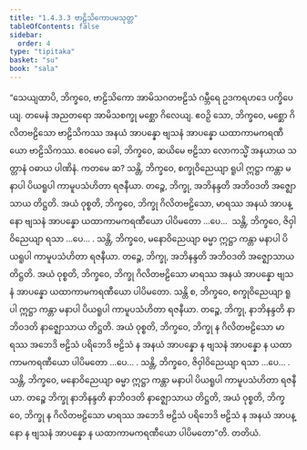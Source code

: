 ```yaml
---
title: "1.4.3.3 ဗာဠိသိကောပမသုတ္တ"
tableOfContents: false
sidebar:
  order: 4
type: "tipitaka"
basket: "su"
book: "sala"
---
```



<DynamicBreadcrumb />

<Division number="230" book="sala">

<Paragraph number="933" book="sala">
“သေယျထာပိ, ဘိက္ခဝေ, ဗာဠိသိကော အာမိသဂတဗဠိသံ ဂမ္ဘီရေ ဥဒကရဟဒေ ပက္ခိပေယျ. တမေနံ အညတရော အာမိသစက္ခု မစ္ဆော ဂိလေယျ. ဧဝဉှိ သော, ဘိက္ခဝေ, မစ္ဆော ဂိလိတဗဠိသော ဗာဠိသိကဿ အနယံ အာပန္နော ဗျသနံ အာပန္နော ယထာကာမကရဏီယော ဗာဠိသိကဿ.
</Paragraph>

<Paragraph number="934" book="sala">
ဧဝမေဝ ခေါ, ဘိက္ခဝေ, ဆယိမေ ဗဠိသာ လောကသ္မိံ အနယာယ သတ္တာနံ ဝဓာယ ပါဏိနံ. ကတမေ ဆ? သန္တိ, ဘိက္ခဝေ, စက္ခုဝိညေယျာ ရူပါ ဣဋ္ဌာ ကန္တာ မနာပါ ပိယရူပါ ကာမူပသံဟိတာ ရဇနီယာ. တဉ္စေ, ဘိက္ခု, အဘိနန္ဒတိ အဘိဝဒတိ အဇ္ဈောသာယ တိဋ္ဌတိ. အယံ ဝုစ္စတိ, ဘိက္ခဝေ, ဘိက္ခု ဂိလိတဗဠိသော, မာရဿ အနယံ အာပန္နော ဗျသနံ အာပန္နော ယထာကာမကရဏီယော ပါပိမတော …ပေ…  သန္တိ, ဘိက္ခဝေ, ဇိဝှါဝိညေယျာ ရသာ …ပေ… .
</Paragraph>

<Paragraph number="935" book="sala">
သန္တိ, ဘိက္ခဝေ, မနောဝိညေယျာ ဓမ္မာ ဣဋ္ဌာ ကန္တာ မနာပါ ပိယရူပါ ကာမူပသံဟိတာ ရဇနီယာ. တဉ္စေ, ဘိက္ခု, အဘိနန္ဒတိ အဘိဝဒတိ အဇ္ဈောသာယ တိဋ္ဌတိ. အယံ ဝုစ္စတိ, ဘိက္ခဝေ, ဘိက္ခု ဂိလိတဗဠိသော မာရဿ အနယံ အာပန္နော ဗျသနံ အာပန္နော ယထာကာမကရဏီယော ပါပိမတော.
</Paragraph>

<Paragraph number="936" book="sala">
သန္တိ စ, ဘိက္ခဝေ, စက္ခုဝိညေယျာ ရူပါ ဣဋ္ဌာ ကန္တာ မနာပါ ပိယရူပါ ကာမူပသံဟိတာ ရဇနီယာ. တဉ္စေ, ဘိက္ခု, နာဘိနန္ဒတိ နာဘိဝဒတိ နာဇ္ဈောသာယ တိဋ္ဌတိ. အယံ ဝုစ္စတိ, ဘိက္ခဝေ, ဘိက္ခု န ဂိလိတဗဠိသော မာရဿ အဘေဒိ ဗဠိသံ ပရိဘေဒိ ဗဠိသံ န အနယံ အာပန္နော န ဗျသနံ အာပန္နော န ယထာကာမကရဏီယော ပါပိမတော …ပေ… .
</Paragraph>

<Paragraph number="937" book="sala">
သန္တိ, ဘိက္ခဝေ, ဇိဝှါဝိညေယျာ ရသာ …ပေ… . သန္တိ, ဘိက္ခဝေ, မနောဝိညေယျာ ဓမ္မာ ဣဋ္ဌာ ကန္တာ မနာပါ ပိယရူပါ ကာမူပသံဟိတာ ရဇနီယာ. တဉ္စေ ဘိက္ခု နာဘိနန္ဒတိ နာဘိဝဒတိ နာဇ္ဈောသာယ တိဋ္ဌတိ, အယံ ဝုစ္စတိ, ဘိက္ခဝေ, ဘိက္ခု န ဂိလိတဗဠိသော မာရဿ အဘေဒိ ဗဠိသံ ပရိဘေဒိ ဗဠိသံ န အနယံ အာပန္နော န ဗျသနံ အာပန္နော န ယထာကာမကရဏီယော ပါပိမတော”တိ.

</Paragraph>
</Division>

<Paragraph number="938" type="center" book="sala">
တတိယံ.
</Paragraph>